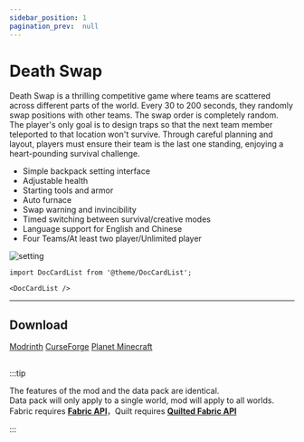 ```yaml
---
sidebar_position: 1
pagination_prev:  null 
---
```


# Death Swap

Death Swap is a thrilling competitive game where teams are scattered across different parts of the world. Every 30 to 200 seconds, they randomly swap positions with other teams. The swap order is completely random. The player's only goal is to design traps so that the next team member teleported to that location won't survive. Through careful planning and layout, players must ensure their team is the last one standing, enjoying a heart-pounding survival challenge.

- Simple backpack setting interface
- Adjustable health
- Starting tools and armor
- Auto furnace
- Swap warning and invincibility
- Timed switching between survival/creative modes
- Language support for English and Chinese 
- Four Teams/At least two player/Unlimited player

![setting](./img/setting.png)

```mdx-code-block
import DocCardList from '@theme/DocCardList';

<DocCardList />
```

---
## Download

<a className="button button--success button--lg" target="_blank" href="https://modrinth.com/datapack/deathswap">Modrinth</a>
<a className="button button--warning button--lg" target="_blank" href="https://www.curseforge.com/minecraft/data-packs/deathswap">CurseForge</a>
<a className="button button--info button--lg" target="_blank" href="https://www.planetminecraft.com/data-pack/deathswap-6145205/">Planet Minecraft</a>

##

:::tip

The features of the mod and the data pack are identical.   
Data pack will only apply to a single world, mod will apply to all worlds.   
Fabric requires [**Fabric API**](https://modrinth.com/mod/fabric-api)，Quilt requires [**Quilted Fabric API**](https://modrinth.com/mod/qsl)   

:::